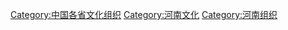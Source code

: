 [[Category:中国各省文化组织|Category:中国各省文化组织]]
[[Category:河南文化|Category:河南文化]]
[[Category:河南组织|Category:河南组织]]